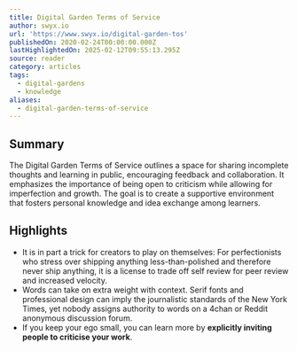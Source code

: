 ```yaml
---
title: Digital Garden Terms of Service
author: swyx.io
url: 'https://www.swyx.io/digital-garden-tos'
publishedOn: 2020-02-24T00:00:00.000Z
lastHighlightedOn: 2025-02-12T09:55:13.295Z
source: reader
category: articles
tags:
  - digital-gardens
  - knowledge
aliases:
  - digital-garden-terms-of-service
---
```

## Summary

The Digital Garden Terms of Service outlines a space for sharing incomplete thoughts and learning in public, encouraging feedback and collaboration. It emphasizes the importance of being open to criticism while allowing for imperfection and growth. The goal is to create a supportive environment that fosters personal knowledge and idea exchange among learners.

## Highlights
- It is in part a trick for creators to play on themselves: For perfectionists who stress over shipping anything less-than-polished and therefore never ship anything, it is a license to trade off self review for peer review and increased velocity.
- Words can take on extra weight with context. Serif fonts and professional design can imply the journalistic standards of the New York Times, yet nobody assigns authority to words on a 4chan or Reddit anonymous discussion forum.
- If you keep your ego small, you can learn more by **explicitly inviting people to criticise your work**.
